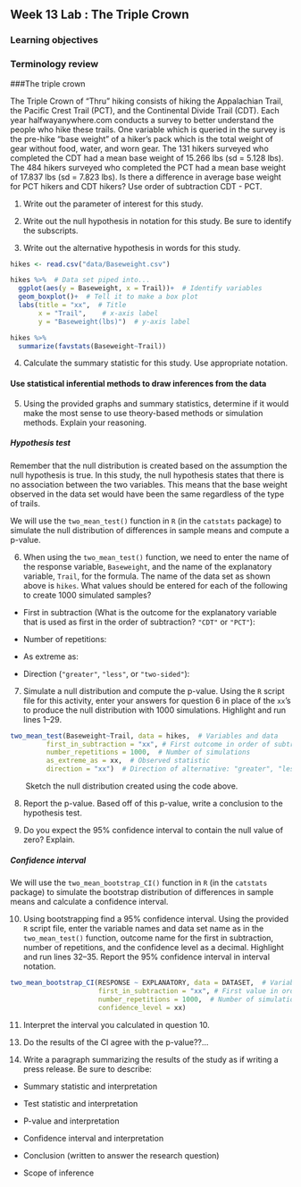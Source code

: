 ## Week 13 Lab :  The Triple Crown

\setstretch{1}

### Learning objectives

### Terminology review




###The triple crown

The Triple Crown of "Thru" hiking consists of hiking the Appalachian Trail, the Pacific Crest Trail (PCT), and the Continental Divide Trail (CDT). Each year halfwayanywhere.com conducts a survey to better understand the people who hike these trails. One variable which is queried in the survey is the pre-hike "base weight" of a hiker's pack which is the total weight of gear without food, water, and worn gear. The 131 hikers surveyed who completed the CDT had a mean base weight of 15.266 lbs (sd = 5.128 lbs).  The 484 hikers surveyed who completed the PCT had a mean base weight of 17.837 lbs (sd = 7.823 lbs). Is there a difference in average base weight for PCT hikers and CDT hikers?  Use order of subtraction CDT - PCT.

1. Write out the parameter of interest for this study.

\vspace{0.8in}

2.  Write out the null hypothesis in notation for this study.  Be sure to identify the subscripts.

\vspace{0.5in}

3. Write out the alternative hypothesis in words for this study.

\vspace{0.8in}

```r
hikes <- read.csv("data/Baseweight.csv")

hikes %>%  # Data set piped into...
  ggplot(aes(y = Baseweight, x = Trail))+  # Identify variables
  geom_boxplot()+  # Tell it to make a box plot
  labs(title = "xx",  # Title
       x = "Trail",    # x-axis label
       y = "Baseweight(lbs)")  # y-axis label
```

```r
hikes %>%
  summarize(favstats(Baseweight~Trail))
```
4. Calculate the summary statistic for this study.  Use appropriate notation.

\vspace{1in}

#### Use statistical inferential methods to draw inferences from the data {-}

5.  Using the provided graphs and summary statistics, determine if it would make the most sense to use theory-based methods or simulation methods.  Explain your reasoning.

\vspace{0.8in}


##### Hypothesis test {-}
Remember that the null distribution is created based on the assumption the null hypothesis is true.  In this study, the null hypothesis states that there is no association between the two variables.  This means that the base weight observed in the data set would have been the same regardless of the type of trails.

We will use the `two_mean_test()` function in `R` (in the `catstats` package) to simulate the null distribution of differences in sample means and compute a p-value. 

6.  When using the `two_mean_test()` function, we need to enter the name of the response variable, `Baseweight`, and the name of the explanatory variable, `Trail`, for the formula.  The name of the data set as shown above is `hikes`.  What values should be entered for each of the following to create 1000 simulated samples?

\vspace{.2in}
* First in subtraction (What is the outcome for the explanatory variable that is used as first in the order of subtraction? `"CDT"` or `"PCT"`):

\vspace{.2in}
* Number of repetitions:
    
\vspace{.2in}
* As extreme as:
    
\vspace{.2in}
* Direction (`"greater"`, `"less"`, or `"two-sided"`):

\vspace{.2in}

7.  Simulate a null distribution and compute the p-value. Using the `R` script file for this activity, enter your answers for question 6 in place of the `xx`'s to produce the null distribution with 1000 simulations.  Highlight and run lines 1--29.

```r
two_mean_test(Baseweight~Trail, data = hikes,  # Variables and data
         first_in_subtraction = "xx", # First outcome in order of subtraction
         number_repetitions = 1000,  # Number of simulations
         as_extreme_as = xx,  # Observed statistic
         direction = "xx")  # Direction of alternative: "greater", "less", or "two-sided"
```

|        Sketch the null distribution created using the code above.
\vspace{1.5in}


8.  Report the p-value. Based off of this p-value, write a conclusion to the hypothesis test.


9. Do you expect the 95\% confidence interval to contain the null value of zero?  Explain.

\vspace{0.8in}

##### Confidence interval {-}
We will use the `two_mean_bootstrap_CI()` function in `R` (in the `catstats` package) to simulate the bootstrap distribution of differences in sample means and calculate a confidence interval. 

10. Using bootstrapping find a 95\% confidence interval. Using the provided `R` script file, enter the variable names and data set name as in the `two_mean_test()` function, outcome name for the first in subtraction, number of repetitions, and the confidence level as a decimal.  Highlight and run lines 32--35. Report the 95\% confidence interval in interval notation.
```r
two_mean_bootstrap_CI(RESPONSE ~ EXPLANATORY, data = DATASET,  # Variables and data
                      first_in_subtraction = "xx", # First value in order of subtraction
                      number_repetitions = 1000,  # Number of simulations
                      confidence_level = xx)
```

\vspace{0.3in}

11. Interpret the interval you calculated in question 10. 

\vspace{1in}


13.  Do the results of the CI agree with the p-value??...

\vspace{0.5in}

14. Write a paragraph summarizing the results of the study as if writing a press release.  Be sure to describe:

* Summary statistic and interpretation

* Test statistic and interpretation

* P-value and interpretation

* Confidence interval and interpretation

* Conclusion (written to answer the research question)

* Scope of inference

\vspace{2in}

